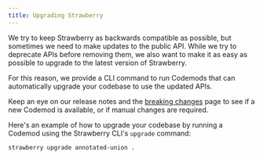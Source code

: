 ```yaml
---
title: Upgrading Strawberry
---
```





We try to keep Strawberry as backwards compatible as possible, but sometimes we
need to make updates to the public API. While we try to deprecate APIs before
removing them, we also want to make it as easy as possible to upgrade to the
latest version of Strawberry.

For this reason, we provide a CLI command to run Codemods that can automatically
upgrade your codebase to use the updated APIs.

Keep an eye on our release notes and the
[breaking changes](../breaking-changes) page to see if a new Codemod is
available, or if manual changes are required.

Here's an example of how to upgrade your codebase by running a Codemod using the
Strawberry CLI's `upgrade` command:

```shell
strawberry upgrade annotated-union .
```
